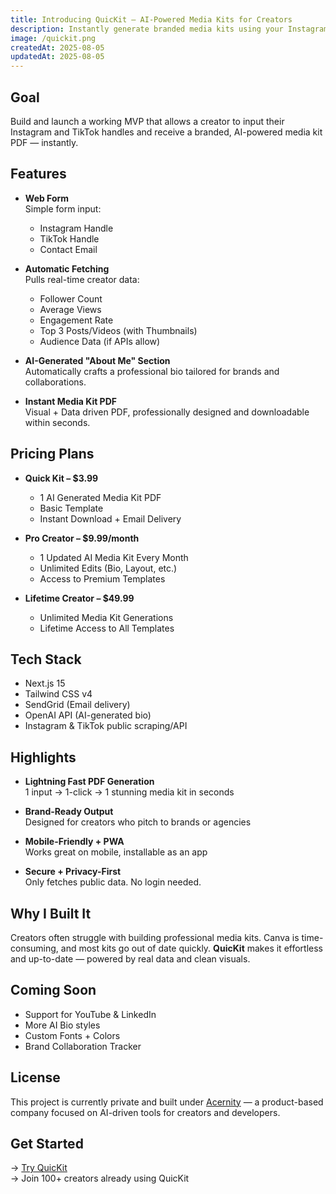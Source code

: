 ---
title: Introducing QuicKit — AI-Powered Media Kits for Creators
description: Instantly generate branded media kits using your Instagram and TikTok data — powered by AI.
image: /quickit.png
createdAt: 2025-08-05
updatedAt: 2025-08-05
---

## Goal

Build and launch a working MVP that allows a creator to input their Instagram and TikTok handles and receive a branded, AI-powered media kit PDF — instantly.

## Features

- **Web Form**  
  Simple form input:
  - Instagram Handle
  - TikTok Handle
  - Contact Email

- **Automatic Fetching**  
  Pulls real-time creator data:
  - Follower Count
  - Average Views
  - Engagement Rate
  - Top 3 Posts/Videos (with Thumbnails)
  - Audience Data (if APIs allow)

- **AI-Generated "About Me" Section**  
  Automatically crafts a professional bio tailored for brands and collaborations.

- **Instant Media Kit PDF**  
  Visual + Data driven PDF, professionally designed and downloadable within seconds.

## Pricing Plans

- **Quick Kit – $3.99**
  - 1 AI Generated Media Kit PDF
  - Basic Template
  - Instant Download + Email Delivery

- **Pro Creator – $9.99/month**
  - 1 Updated AI Media Kit Every Month
  - Unlimited Edits (Bio, Layout, etc.)
  - Access to Premium Templates

- **Lifetime Creator – $49.99**
  - Unlimited Media Kit Generations
  - Lifetime Access to All Templates

## Tech Stack

- Next.js 15
- Tailwind CSS v4
- SendGrid (Email delivery)
- OpenAI API (AI-generated bio)
- Instagram & TikTok public scraping/API

## Highlights

- **Lightning Fast PDF Generation**  
  1 input → 1-click → 1 stunning media kit in seconds

- **Brand-Ready Output**  
  Designed for creators who pitch to brands or agencies

- **Mobile-Friendly + PWA**  
  Works great on mobile, installable as an app

- **Secure + Privacy-First**  
  Only fetches public data. No login needed.

## Why I Built It

Creators often struggle with building professional media kits. Canva is time-consuming, and most kits go out of date quickly. **QuicKit** makes it effortless and up-to-date — powered by real data and clean visuals.

## Coming Soon

- Support for YouTube & LinkedIn
- More AI Bio styles
- Custom Fonts + Colors
- Brand Collaboration Tracker

## License

This project is currently private and built under [Acernity](https://acernity.in) — a product-based company focused on AI-driven tools for creators and developers.

## Get Started

→ [Try QuicKit](https://quick-kit.vercel.app)  
→ Join 100+ creators already using QuicKit
